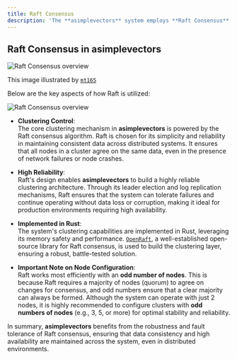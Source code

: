 ```yaml
---
title: Raft Consensus
description: 'The **asimplevectors** system employs **Raft Consensus** to manage clustering operations, ensuring reliable and fault-tolerant clustering across multiple nodes'
---
```


## Raft Consensus in asimplevectors

<img
  src="https://www.datocms-assets.com/2885/1557341311-raft-protocol.jpg?fit=max&fm=webp&q=80&w=2500"
  alt="Raft Consensus overview"
/>

This image illustrated by [`mt165`](https://x.com/mt165?mx=2)

Below are the key aspects of how Raft is utilized:

<img
  src="images/raftconsensus.svg"
  alt="Raft Consensus overview"
/>

- **Clustering Control**:  
  The core clustering mechanism in **asimplevectors** is powered by the Raft consensus algorithm. Raft is chosen for its simplicity and reliability in maintaining consistent data across distributed systems. It ensures that all nodes in a cluster agree on the same data, even in the presence of network failures or node crashes.

- **High Reliability**:  
  Raft's design enables **asimplevectors** to build a highly reliable clustering architecture. Through its leader election and log replication mechanisms, Raft ensures that the system can tolerate failures and continue operating without data loss or corruption, making it ideal for production environments requiring high availability.

- **Implemented in Rust**:  
  The system's clustering capabilities are implemented in Rust, leveraging its memory safety and performance. [`OpenRaft`](https://github.com/databendlabs/openraft), a well-established open-source library for Raft consensus, is used to build the clustering layer, ensuring a robust, battle-tested solution.

- **Important Note on Node Configuration**:  
  Raft works most efficiently with an **odd number of nodes**. This is because Raft requires a majority of nodes (quorum) to agree on changes for consensus, and odd numbers ensure that a clear majority can always be formed. Although the system can operate with just 2 nodes, it is highly recommended to configure clusters with **odd numbers of nodes** (e.g., 3, 5, or more) for optimal stability and reliability.

In summary, **asimplevectors** benefits from the robustness and fault tolerance of Raft consensus, ensuring that data consistency and high availability are maintained across the system, even in distributed environments.
